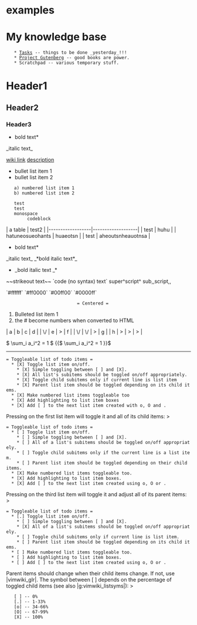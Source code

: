 = examples =

= My knowledge base =
    * [[Tasks]] -- things to be done _yesterday_!!!
    * [[Project Gutenberg]] -- good books are power.
    * Scratchpad -- various temporary stuff.
= Header1 =
== Header2 ==
=== Header3 ===

*bold text*
_italic text_

[[wiki link]]
[[wiki link|description]]

* bullet list item 1
* bullet list item 2
    a) numbered list item 1
    b) numbered list item 2

{{{python
def greet(s):
    print("Hello, " + s)
}}}
    test
    test
    monospace 
         codeblock
| a table          | test2             |
|------------------|-------------------|
| test             | huhu              |
| hatuneosueohants | huaeotsn          |
| test             | aheoutsnheauotnsa |

{{{fsharp
let huhu = 0
let add a b = a + b
}}}

*bold text*
_italic text_
_*bold italic text*_
*_bold italic text _*
~~strikeout text~~
`code (no syntax) text`
super^script^
sub,,script,,

`#ffffff`
`#ff0000`
`#00ff00`
`#0000ff`
                            = Centered =
# Bulleted list item 1
# the # become numbers when converted to HTML


| a  | b  | c | d |
| \/ | e  | > | f |
| \/ | \/ | > | g |
| h  | >  | > | > |


{{{class="brush: python" >
 def hello(world):
     for x in range(10):
         print("Hello {0} number {1}".format(world, x))
}}}


{{{ >
  Tyger! Tyger! burning bright
   In the forests of the night,
    What immortal hand or eye
     Could frame thy fearful symmetry?
  In what distant deeps or skies
   Burnt the fire of thine eyes?
    On what wings dare he aspire?
     What the hand dare sieze the fire?
}}}

$ \sum_i a_i^2 = 1 $
{{$
\sum_i a_i^2
=
1
}}$

----


 = Toggleable list of todo items =
   * [X] Toggle list item on/off.
     * [X] Simple toggling between [ ] and [X].
     * [X] All list's subitems should be toggled on/off appropriately.
     * [X] Toggle child subitems only if current line is list item
     * [X] Parent list item should be toggled depending on its child items.
   * [X] Make numbered list items toggleable too
   * [X] Add highlighting to list item boxes
   * [X] Add [ ] to the next list item created with o, O and <CR>.

Pressing <C-Space> on the first list item will toggle it and all of its child
items: >
 = Toggleable list of todo items =
   * [ ] Toggle list item on/off.
     * [ ] Simple toggling between [ ] and [X].
     * [ ] All of a list's subitems should be toggled on/off appropriately.
     * [ ] Toggle child subitems only if the current line is a list item.
     * [ ] Parent list item should be toggled depending on their child items.
   * [X] Make numbered list items toggleable too.
   * [X] Add highlighting to list item boxes.
   * [X] Add [ ] to the next list item created using o, O or <CR>.

Pressing <C-Space> on the third list item will toggle it and adjust all of its
parent items: >
 = Toggleable list of todo items =
   * [.] Toggle list item on/off.
     * [ ] Simple toggling between [ ] and [X].
     * [X] All of a list's subitems should be toggled on/off appropriately.
     * [ ] Toggle child subitems only if current line is list item.
     * [ ] Parent list item should be toggled depending on its child items.
   * [ ] Make numbered list items toggleable too.
   * [ ] Add highlighting to list item boxes.
   * [ ] Add [ ] to the next list item created using o, O or <CR>.

Parent items should change when their child items change. If not, use
|vimwiki_glr|. The symbol between [ ] depends on the percentage of toggled
child items (see also |g:vimwiki_listsyms|): >
    [ ] -- 0%
    [.] -- 1-33%
    [o] -- 34-66%
    [O] -- 67-99%
    [X] -- 100%
    
